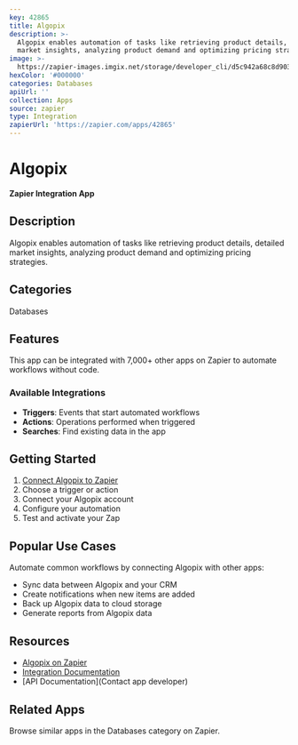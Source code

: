 ```yaml
---
key: 42865
title: Algopix
description: >-
  Algopix enables automation of tasks like retrieving product details, detailed
  market insights, analyzing product demand and optimizing pricing strategies.
image: >-
  https://zapier-images.imgix.net/storage/developer_cli/d5c942a68c8d903c22887a52db73030b.png?auto=format%2Ccompress&ixlib=python-3.0.0&q=50
hexColor: '#000000'
categories: Databases
apiUrl: ''
collection: Apps
source: zapier
type: Integration
zapierUrl: 'https://zapier.com/apps/42865'
---
```

# Algopix

**Zapier Integration App**

## Description

Algopix enables automation of tasks like retrieving product details, detailed market insights, analyzing product demand and optimizing pricing strategies.

## Categories

Databases

## Features

This app can be integrated with 7,000+ other apps on Zapier to automate workflows without code.

### Available Integrations

- **Triggers**: Events that start automated workflows
- **Actions**: Operations performed when triggered
- **Searches**: Find existing data in the app

## Getting Started

1. [Connect Algopix to Zapier](https://zapier.com/apps/42865)
2. Choose a trigger or action
3. Connect your Algopix account
4. Configure your automation
5. Test and activate your Zap

## Popular Use Cases

Automate common workflows by connecting Algopix with other apps:

- Sync data between Algopix and your CRM
- Create notifications when new items are added
- Back up Algopix data to cloud storage
- Generate reports from Algopix data

## Resources

- [Algopix on Zapier](https://zapier.com/apps/42865)
- [Integration Documentation](https://zapier.com/apps/42865/integrations)
- [API Documentation](Contact app developer)

## Related Apps

Browse similar apps in the Databases category on Zapier.

